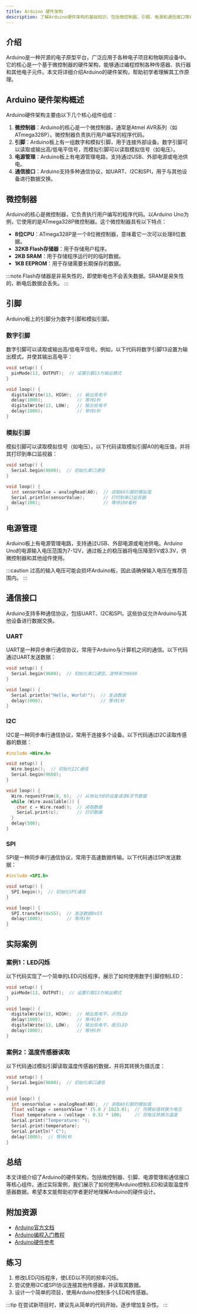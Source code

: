 ```yaml
---
title: Arduino 硬件架构
description: 了解Arduino硬件架构的基础知识，包括微控制器、引脚、电源和通信接口等核心组件。本文适合初学者，旨在帮助您全面理解Arduino的硬件设计。
---
```


## 介绍

Arduino是一种开源的电子原型平台，广泛应用于各种电子项目和物联网设备中。它的核心是一个基于微控制器的硬件架构，能够通过编程控制各种传感器、执行器和其他电子元件。本文将详细介绍Arduino的硬件架构，帮助初学者理解其工作原理。

## Arduino 硬件架构概述

Arduino硬件架构主要由以下几个核心组件组成：

1. **微控制器**：Arduino的核心是一个微控制器，通常是Atmel AVR系列（如ATmega328P）。微控制器负责执行用户编写的程序代码。
2. **引脚**：Arduino板上有一组数字和模拟引脚，用于连接外部设备。数字引脚可以读取或输出高/低电平信号，而模拟引脚可以读取模拟信号（如电压）。
3. **电源管理**：Arduino板上有电源管理电路，支持通过USB、外部电源或电池供电。
4. **通信接口**：Arduino支持多种通信协议，如UART、I2C和SPI，用于与其他设备进行数据交换。

## 微控制器

Arduino的核心是微控制器，它负责执行用户编写的程序代码。以Arduino Uno为例，它使用的是ATmega328P微控制器。这个微控制器具有以下特点：

- **8位CPU**：ATmega328P是一个8位微控制器，意味着它一次可以处理8位数据。
- **32KB Flash存储器**：用于存储用户程序。
- **2KB SRAM**：用于存储程序运行时的临时数据。
- **1KB EEPROM**：用于存储需要长期保存的数据。

:::note
Flash存储器是非易失性的，即使断电也不会丢失数据。SRAM是易失性的，断电后数据会丢失。
:::

## 引脚

Arduino板上的引脚分为数字引脚和模拟引脚。

### 数字引脚

数字引脚可以读取或输出高/低电平信号。例如，以下代码将数字引脚13设置为输出模式，并使其输出高电平：

```cpp
void setup() {
  pinMode(13, OUTPUT);  // 设置引脚13为输出模式
}

void loop() {
  digitalWrite(13, HIGH);  // 输出高电平
  delay(1000);             // 等待1秒
  digitalWrite(13, LOW);   // 输出低电平
  delay(1000);             // 等待1秒
}
```

### 模拟引脚

模拟引脚可以读取模拟信号（如电压）。以下代码读取模拟引脚A0的电压值，并将其打印到串口监视器：

```cpp
void setup() {
  Serial.begin(9600);  // 初始化串口通信
}

void loop() {
  int sensorValue = analogRead(A0);  // 读取A0引脚的模拟值
  Serial.println(sensorValue);       // 打印到串口监视器
  delay(100);                        // 等待100毫秒
}
```

## 电源管理

Arduino板上有电源管理电路，支持通过USB、外部电源或电池供电。Arduino Uno的电源输入电压范围为7-12V，通过板上的稳压器将电压降至5V或3.3V，供微控制器和其他组件使用。

:::caution
过高的输入电压可能会损坏Arduino板，因此请确保输入电压在推荐范围内。
:::

## 通信接口

Arduino支持多种通信协议，包括UART、I2C和SPI。这些协议允许Arduino与其他设备进行数据交换。

### UART

UART是一种异步串行通信协议，常用于Arduino与计算机之间的通信。以下代码通过UART发送数据：

```cpp
void setup() {
  Serial.begin(9600);  // 初始化串口通信，波特率为9600
}

void loop() {
  Serial.println("Hello, World!");  // 发送数据
  delay(1000);                      // 等待1秒
}
```

### I2C

I2C是一种同步串行通信协议，常用于连接多个设备。以下代码通过I2C读取传感器的数据：

```cpp
#include <Wire.h>

void setup() {
  Wire.begin();  // 初始化I2C通信
  Serial.begin(9600);
}

void loop() {
  Wire.requestFrom(8, 6);  // 从地址为8的设备请求6字节数据
  while (Wire.available()) {
    char c = Wire.read();  // 读取数据
    Serial.print(c);       // 打印数据
  }
  delay(500);
}
```

### SPI

SPI是一种同步串行通信协议，常用于高速数据传输。以下代码通过SPI发送数据：

```cpp
#include <SPI.h>

void setup() {
  SPI.begin();  // 初始化SPI通信
}

void loop() {
  SPI.transfer(0x55);  // 发送数据0x55
  delay(1000);         // 等待1秒
}
```

## 实际案例

### 案例1：LED闪烁

以下代码实现了一个简单的LED闪烁程序，展示了如何使用数字引脚控制LED：

```cpp
void setup() {
  pinMode(13, OUTPUT);  // 设置引脚13为输出模式
}

void loop() {
  digitalWrite(13, HIGH);  // 输出高电平，点亮LED
  delay(1000);             // 等待1秒
  digitalWrite(13, LOW);   // 输出低电平，熄灭LED
  delay(1000);             // 等待1秒
}
```

### 案例2：温度传感器读取

以下代码通过模拟引脚读取温度传感器的数据，并将其转换为摄氏度：

```cpp
void setup() {
  Serial.begin(9600);  // 初始化串口通信
}

void loop() {
  int sensorValue = analogRead(A0);  // 读取A0引脚的模拟值
  float voltage = sensorValue * (5.0 / 1023.0);  // 将模拟值转换为电压
  float temperature = (voltage - 0.5) * 100;     // 将电压转换为温度
  Serial.print("Temperature: ");
  Serial.print(temperature);
  Serial.println(" C");
  delay(1000);  // 等待1秒
}
```

## 总结

本文详细介绍了Arduino的硬件架构，包括微控制器、引脚、电源管理和通信接口等核心组件。通过实际案例，我们展示了如何使用Arduino控制LED和读取温度传感器数据。希望本文能帮助初学者更好地理解Arduino的硬件设计。

## 附加资源

- [Arduino官方文档](https://www.arduino.cc/en/Guide/Introduction)
- [Arduino编程入门教程](https://www.arduino.cc/en/Tutorial/BuiltInExamples)
- [Arduino硬件参考](https://www.arduino.cc/en/Main/Products)

## 练习

1. 修改LED闪烁程序，使LED以不同的频率闪烁。
2. 尝试使用I2C或SPI协议连接其他传感器，并读取其数据。
3. 设计一个简单的项目，使用Arduino控制多个LED和传感器。

:::tip
在尝试新项目时，建议先从简单的代码开始，逐步增加复杂性。
:::